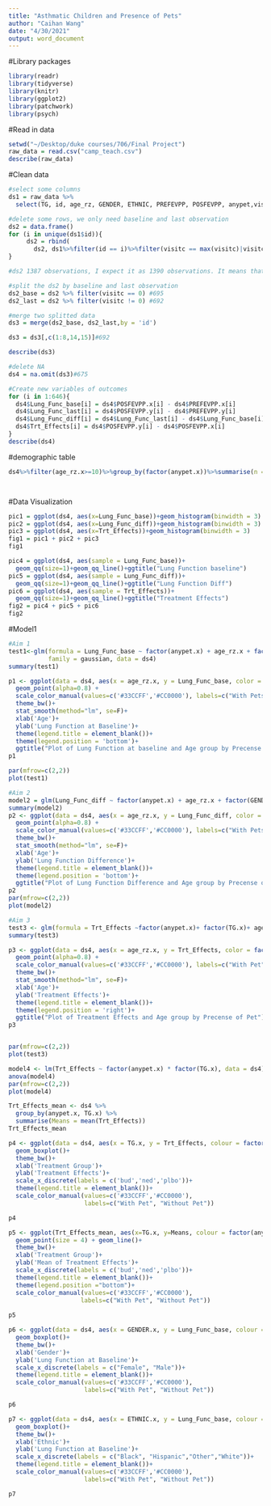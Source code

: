 ```yaml
---
title: "Asthmatic Children and Presence of Pets"
author: "Caihan Wang"
date: "4/30/2021"
output: word_document
---
```


#Library packages
```r
library(readr)
library(tidyverse)
library(knitr)
library(ggplot2)
library(patchwork)
library(psych)
```

#Read in data
```r
setwd("~/Desktop/duke courses/706/Final Project")
raw_data = read.csv("camp_teach.csv")
describe(raw_data)
```

#Clean data
```r
#select some columns
ds1 = raw_data %>%
  select(TG, id, age_rz, GENDER, ETHNIC, PREFEVPP, POSFEVPP, anypet,visitc)#695 children
```
```r
#delete some rows, we only need baseline and last observation
ds2 = data.frame()
for (i in unique(ds1$id)){
     ds2 = rbind(
       ds2, ds1%>%filter(id == i)%>%filter(visitc == max(visitc)|visitc == min(visitc)))
}

#ds2 1387 observations, I expect it as 1390 observations. It means that some patient have only one observation, we need to delete them
```
```r
#split the ds2 by baseline and last observation
ds2_base = ds2 %>% filter(visitc == 0) #695
ds2_last = ds2 %>% filter(visitc != 0) #692
```
```r
#merge two splitted data
ds3 = merge(ds2_base, ds2_last,by = 'id')
```
```r
ds3 = ds3[,c(1:8,14,15)]#692
```
```r
describe(ds3)
```
```r
#delete NA
ds4 = na.omit(ds3)#675
```
```r
#Create new variables of outcomes
for (i in 1:646){
  ds4$Lung_Func_base[i] = ds4$POSFEVPP.x[i] - ds4$PREFEVPP.x[i]
  ds4$Lung_Func_last[i] = ds4$POSFEVPP.y[i] - ds4$PREFEVPP.y[i]
  ds4$Lung_Func_diff[i] = ds4$Lung_Func_last[i] - ds4$Lung_Func_base[i]
  ds4$Trt_Effects[i] = ds4$POSFEVPP.y[i] - ds4$POSFEVPP.x[i]
}
describe(ds4)
```
#demographic table
```r
ds4%>%filter(age_rz.x>=10)%>%group_by(factor(anypet.x))%>%summarise(n = n())




```
#Data Visualization
```r
pic1 = ggplot(ds4, aes(x=Lung_Func_base))+geom_histogram(binwidth = 3)
pic2 = ggplot(ds4, aes(x=Lung_Func_diff))+geom_histogram(binwidth = 3)
pic3 = ggplot(ds4, aes(x=Trt_Effects))+geom_histogram(binwidth = 3)
fig1 = pic1 + pic2 + pic3 
fig1
```
```r
pic4 = ggplot(ds4, aes(sample = Lung_Func_base))+
  geom_qq(size=1)+geom_qq_line()+ggtitle("Lung Function baseline")
pic5 = ggplot(ds4, aes(sample = Lung_Func_diff))+
  geom_qq(size=1)+geom_qq_line()+ggtitle("Lung Function Diff")
pic6 = ggplot(ds4, aes(sample = Trt_Effects))+
  geom_qq(size=1)+geom_qq_line()+ggtitle("Treatment Effects")
fig2 = pic4 + pic5 + pic6
fig2
```

#Model1
```r
#Aim 1
test1<-glm(formula = Lung_Func_base ~ factor(anypet.x) + age_rz.x + factor(GENDER.x) + factor(ETHNIC.x),
           family = gaussian, data = ds4)
summary(test1)

p1 <- ggplot(data = ds4, aes(x = age_rz.x, y = Lung_Func_base, color = factor(anypet.x))) + 
  geom_point(alpha=0.8) + 
  scale_color_manual(values=c('#33CCFF','#CC0000'), labels=c("With Pets", "Without Pets"))+
  theme_bw()+
  stat_smooth(method="lm", se=F)+
  xlab('Age')+
  ylab('Lung Function at Baseline')+
  theme(legend.title = element_blank())+
  theme(legend.position = 'bottom')+
  ggtitle("Plot of Lung Function at baseline and Age group by Precense of Pet")
p1

par(mfrow=c(2,2))
plot(test1)
```

```r
#Aim 2
model2 = glm(Lung_Func_diff ~ factor(anypet.x) + age_rz.x + factor(GENDER.x) + factor(ETHNIC.x), data = ds4, family = gaussian)
summary(model2)
p2 <- ggplot(data = ds4, aes(x = age_rz.x, y = Lung_Func_diff, color = factor(anypet.x))) + 
  geom_point(alpha=0.8) + 
  scale_color_manual(values=c('#33CCFF','#CC0000'), labels=c("With Pets", "Without Pets"))+
  theme_bw()+
  stat_smooth(method="lm", se=F)+
  xlab('Age')+
  ylab('Lung Function Difference')+
  theme(legend.title = element_blank())+
  theme(legend.position = 'bottom')+
  ggtitle("Plot of Lung Function Difference and Age group by Precense of Pet")
p2
par(mfrow=c(2,2))
plot(model2)
```

```r
#Aim 3
test3 <- glm(formula = Trt_Effects ~factor(anypet.x)+ factor(TG.x)+ age_rz.x + factor(GENDER.x)+factor(ETHNIC.x) , data = ds4, family = gaussian)
summary(test3)

p3 <- ggplot(data = ds4, aes(x = age_rz.x, y = Trt_Effects, color = factor(anypet.x))) + 
  geom_point(alpha=0.8) + 
  scale_color_manual(values=c('#33CCFF','#CC0000'), labels=c("With Pet", "Without Pet"))+
  theme_bw()+
  stat_smooth(method="lm", se=F)+
  xlab('Age')+
  ylab('Treatment Effects')+
  theme(legend.title = element_blank())+
  theme(legend.position = 'right')+
  ggtitle("Plot of Treatment Effects and Age group by Precense of Pet")
p3


par(mfrow=c(2,2))
plot(test3)
```


```r
model4 <- lm(Trt_Effects ~ factor(anypet.x) * factor(TG.x), data = ds4)
anova(model4)
par(mfrow=c(2,2))
plot(model4)

```
```r
Trt_Effects_mean <- ds4 %>%
  group_by(anypet.x, TG.x) %>%
  summarise(Means = mean(Trt_Effects))
Trt_Effects_mean
```
```r
p4 <- ggplot(data = ds4, aes(x = TG.x, y = Trt_Effects, colour = factor(anypet.x))) + 
  geom_boxplot()+
  theme_bw()+
  xlab('Treatment Group')+
  ylab('Treatment Effects')+
  scale_x_discrete(labels = c('bud','ned','plbo'))+
  theme(legend.title = element_blank())+
  scale_color_manual(values=c('#33CCFF','#CC0000'),
                     labels=c("With Pet", "Without Pet"))

p4
```
```r
p5 <- ggplot(Trt_Effects_mean, aes(x=TG.x, y=Means, colour = factor(anypet.x), group = factor(anypet.x)))+
  geom_point(size = 4) + geom_line()+
  theme_bw()+
  xlab('Treatment Group')+
  ylab('Mean of Treatment Effects')+
  scale_x_discrete(labels = c('bud','ned','plbo'))+
  theme(legend.title = element_blank())+
  theme(legend.position ="bottom")+
  scale_color_manual(values=c('#33CCFF','#CC0000'), 
                    labels=c("With Pet", "Without Pet"))
  
p5
```


```r
p6 <- ggplot(data = ds4, aes(x = GENDER.x, y = Lung_Func_base, colour = factor(anypet.x))) + 
  geom_boxplot()+
  theme_bw()+
  xlab('Gender')+
  ylab('Lung Function at Baseline')+
  scale_x_discrete(labels = c("Female", "Male"))+
  theme(legend.title = element_blank())+
  scale_color_manual(values=c('#33CCFF','#CC0000'),
                     labels=c("With Pet", "Without Pet"))

p6
```
```r
p7 <- ggplot(data = ds4, aes(x = ETHNIC.x, y = Lung_Func_base, colour = factor(anypet.x))) + 
  geom_boxplot()+
  theme_bw()+
  xlab('Ethnic')+
  ylab('Lung Function at Baseline')+
  scale_x_discrete(labels = c("Black", "Hispanic","Other","White"))+
  theme(legend.title = element_blank())+
  scale_color_manual(values=c('#33CCFF','#CC0000'),
                     labels=c("With Pet", "Without Pet"))

p7
```












